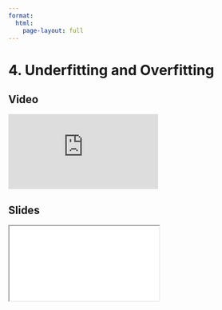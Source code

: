 ```yaml
---
format:
  html:
    page-layout: full
---
```


# 4. Underfitting and Overfitting

::: {.panel-tabset .nav-pills}

## Video

<iframe
    class="video"
    src="https://www.youtube.com/embed/eIgYVRnAcuc?start=6540&end=6960&rel=0" 
    title="Module 3 Video - Underfitting and Overfitting"
    frameborder="0"
    allow="accelerometer; autoplay; clipboard-write; encrypted-media; gyroscope; picture-in-picture"
    allowfullscreen
></iframe>

## Slides

<iframe
    class="slide-deck"
    src="slides/module3_13.html"
></iframe>

:::
